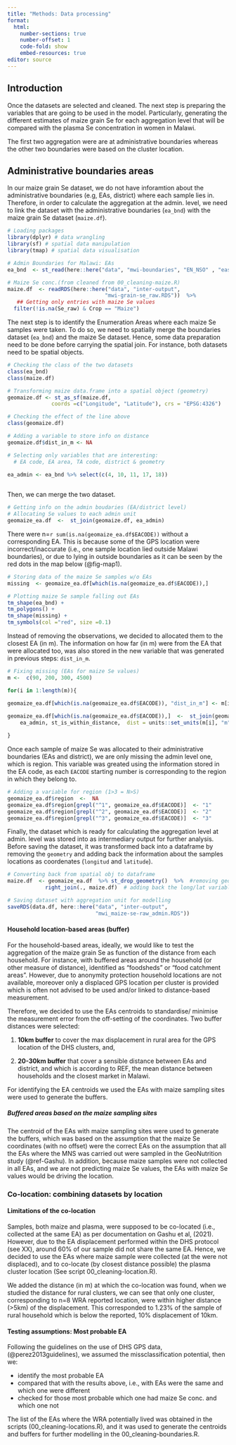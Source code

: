 ```yaml
---
title: "Methods: Data processing"
format: 
  html:
    number-sections: true
    number-offset: 1
    code-fold: show 
    embed-resources: true
editor: source
---
```



## Introduction

Once the datasets are selected and cleaned. The next step is preparing the variables that are going to be used in the model. Particularly, generating the different estimates of maize grain Se for each aggregation level that will be compared with the plasma Se concentration in women in Malawi. 

The first two aggregation were are at administrative boundaries whereas the other two boundaries were based on the cluster location. 

## Administrative boundaries areas

In our maize grain Se dataset, we do not have inforamtion about the administrative boundaries (e.g, EAs, district) where each sample lies in. Therefore, in order to calculate the aggregation at the admin. level, we need to link the dataset with the administrative boundaries (`ea_bnd`) with the maize grain Se dataset (`maize.df`).


```r

# Loading packages
library(dplyr) # data wrangling 
library(sf) # spatial data manipulation
library(tmap) # spatial data visualisation

# Admin Boundaries for Malawi: EAs
ea_bnd  <- st_read(here::here("data", "mwi-boundaries", "EN_NSO" , "eas_bnd.shp"), quiet = TRUE)

# Maize Se conc.(from cleaned from 00_cleaning-maize.R)
maize.df  <- readRDS(here::here("data", "inter-output",
                               "mwi-grain-se_raw.RDS"))  %>% 
   ## Getting only entries with maize Se values
  filter(!is.na(Se_raw) & Crop == "Maize")

```

The next step is to identify the Enumeration Areas where each maize Se samples were taken. To do so, we need to spatially merge the boundaries dataset (`ea_bnd`) and the maize Se dataset. Hence, some data preparation need to be done before carrying the spatial join. For instance, both datasets need to be spatial objects. 


```r

# Checking the class of the two datasets
class(ea_bnd)
class(maize.df)

# Transforming maize data.frame into a spatial object (geometry) 
geomaize.df <- st_as_sf(maize.df,
              coords =c("Longitude", "Latitude"), crs = "EPSG:4326")

# Checking the effect of the line above
class(geomaize.df)

# Adding a variable to store info on distance 
geomaize.df$dist_in_m <- NA

# Selecting only variables that are interesting:
  # EA code, EA area, TA code, district & geometry

ea_admin <- ea_bnd %>% select(c(4, 10, 11, 17, 18))
  

```

Then, we can merge the two dataset. 

```r

# Getting info on the admin boudaries (EA/district level)
# Allocating Se values to each admin unit
geomaize_ea.df  <-  st_join(geomaize.df, ea_admin)

```


There were n=`r sum(is.na(geomaize_ea.df$EACODE))` without a corresponding EA. This is because some of the GPS location were incorrect/inaccurate (i.e., one sample location lied outside Malawi boundaries), or due to lying in outside boundaries as it can be seen by the red dots in the map below (@fig-map1). 


```r

# Storing data of the maize Se samples w/o EAs
missing  <- geomaize_ea.df[which(is.na(geomaize_ea.df$EACODE)),]

# Plotting maize Se sample falling out EAs
tm_shape(ea_bnd) +
tm_polygons() +
tm_shape(missing) +
tm_symbols(col ="red", size =0.1)

```

Instead of removing the observations, we decided to allocated them to the closest EA (in m). The information on how far (in m) were from the EA that were allocated too, was also stored in the new variable that was generated in previous steps: `dist_in_m`.

```r

# Fixing missing (EAs for maize Se values) 
m <-  c(90, 200, 300, 4500)

for(i in 1:length(m)){

geomaize_ea.df[which(is.na(geomaize_ea.df$EACODE)), "dist_in_m"] <- m[i]
  
geomaize_ea.df[which(is.na(geomaize_ea.df$EACODE)),]  <-  st_join(geomaize_ea.df[which(is.na(geomaize_ea.df$EACODE)),1:ncol(geomaize.df)-1], 
    ea_admin, st_is_within_distance,  dist = units::set_units(m[i], "m")) 

}


```

Once each sample of maize Se was allocated to their administrative boundaries (EAs and district), we are only missing the admin level one, which is region. This variable was greated using the information stored in the EA code, as each `EACODE` starting number is corresponding to the region in which they belong to. 

```r

# Adding a variable for region (1>3 = N>S)
geomaize_ea.df$region  <-  NA
geomaize_ea.df$region[grepl("^1", geomaize_ea.df$EACODE)]  <- "1"
geomaize_ea.df$region[grepl("^2", geomaize_ea.df$EACODE)]  <- "2"
geomaize_ea.df$region[grepl("^3", geomaize_ea.df$EACODE)]  <- "3"

```

Finally, the dataset which is ready for calculating the aggregation level at admin. level was stored into as intermediary output for further analysis. Before saving the dataset, it was transformed back into a dataframe by removing the `geometry` and adding back the information about the samples locations as coordenates (`longitud` and `latitude`).

```r

# Converting back from spatial obj to dataframe
maize.df  <- geomaize_ea.df  %>% st_drop_geometry()  %>%  #removing geometry
            right_join(., maize.df)  # adding back the long/lat variable

# Saving dataset with aggregation unit for modelling 
saveRDS(data.df, here::here("data", "inter-output", 
                            "mwi_maize-se-raw_admin.RDS"))

```


#### Household location-based areas (buffer) 
 
For the household-based areas, ideally, we would like to test the aggregation of the maize grain Se as function of the distance from each household. For instance, with buffered areas around the household (or other measure of distance), identified as "foodsheds" or "food catchment areas". However, due to anonymity protection household locations are not available, moreover only a displaced GPS location per cluster is provided which is often not advised to be used and/or linked to distance-based measurement. 

Therefore, we decided to use the EAs centroids to standardise/ minimise the measurement error from the off-setting of the coordinates. Two buffer distances were selected:

1) **10km buffer** to cover the max displacement in rural area for the GPS location of the DHS clusters, and,

2) **20-30km buffer** that cover a sensible distance between EAs and district, and which is according to REF, the mean distance between households and the closest market in Malawi. 

For identifying the EA centroids we used the EAs with maize sampling sites were used to generate the buffers.

##### Buffered areas based on the maize sampling sites

The centroid of the EAs with maize sampling sites were used to generate the buffers, which was based on the assumption that the maize Se coordinates (with no offset) were the correct EAs on the assumption that all the EAs where the MNS was carried out were sampled in the GeoNutrition study (@ref-Gashu). In addition, because maize samples were not collected in all EAs, and we are not predicting maize Se values, the EAs with maize Se values would be driving the location. 

### Co-location: combining datasets by location

#### Limitations of the co-location

Samples, both maize and plasma, were supposed to be co-located (i.e., collected at the same EA) as per documentation on Gashu et al, (2021). However, due to the EA displacement performed within the DHS protocol (see XX), around 60% of our sample did not share the same EA. Hence, we decided to use the EAs where maize sample were collected (at the were not displaced), and to co-locate (by closest distance possible) the plasma cluster location (See script 00_cleaning-location.R).

We added the distance (in m) at which the co-location was found, when we studied the distance for rural clusters, we can see that only one cluster, corresponding to n=8 WRA reported location, were within higher distance (>5km) of the displacement. This corresponded to 1.23% of the sample of rural household which is below the reported, 10% displacement of 10km. 

#### Testing assumptions: Most probable EA

Following the guidelines on the use of DHS GPS data, (@perez2013guidelines), we assumed the missclassification potential, then we:

- identify the most probable EA
- compared that with the results above, i.e.,  with EAs were the same and which one were different
- checked for those most probable which one had maize Se conc. and which one not 

The list of the EAs where the WRA potentially lived was obtained in the scripts (00_cleaning-locations.R), and it was used to generate the centroids and buffers for further modelling in the 00_cleaning-boundaries.R.